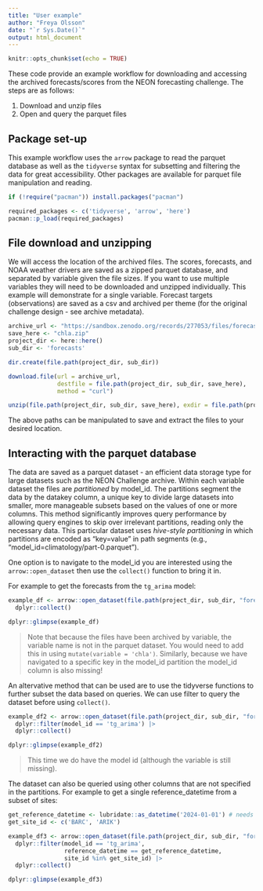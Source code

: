 ```yaml
---
title: "User example"
author: "Freya Olsson"
date: "`r Sys.Date()`"
output: html_document
---
```


```r
knitr::opts_chunk$set(echo = TRUE)
```

These code provide an example workflow for downloading and accessing the archived forecasts/scores from the NEON forecasting challenge. The steps are as follows:

1.  Download and unzip files
2.  Open and query the parquet files

## Package set-up

This example workflow uses the `arrow` package to read the parquet database as well as the `tidyverse` syntax for subsetting and filtering the data for great accessibility. Other packages are available for parquet file manipulation and reading.

```r
if (!require("pacman")) install.packages("pacman")

required_packages <- c('tidyverse', 'arrow', 'here')
pacman::p_load(required_packages)
```

## File download and unzipping

We will access the location of the archived files. The scores, forecasts, and NOAA weather drivers are saved as a zipped parquet database, and separated by variable given the file sizes. If you want to use multiple variables they will need to be downloaded and unzipped individually. This example will demonstrate for a single variable. Forecast targets (observations) are saved as a csv and archived per theme (for the original challenge design - see archive metadata).

```r
archive_url <- "https://sandbox.zenodo.org/records/277053/files/forecasts_P1D_chla.zip?download=1" # currently using a sandbox environment for testing!
save_here <- "chla.zip"
project_dir <- here::here()
sub_dir <- 'forecasts'

dir.create(file.path(project_dir, sub_dir))

download.file(url = archive_url,
              destfile = file.path(project_dir, sub_dir, save_here), 
              method = "curl")

unzip(file.path(project_dir, sub_dir, save_here), exdir = file.path(project_dir, sub_dir))

```

The above paths can be manipulated to save and extract the files to your desired location.

## Interacting with the parquet database

The data are saved as a parquet dataset - an efficient data storage type for large datasets such as the NEON Challenge archive. Within each variable dataset the files are *partitioned* by model_id. The partitions segment the data by the datakey column, a unique key to divide large datasets into smaller, more manageable subsets based on the values of one or more columns. This method significantly improves query performance by allowing query engines to skip over irrelevant partitions, reading only the necessary data. This particular dataset uses *hive-style partitioning* in which partitions are encoded as "key=value" in path segments (e.g., "model_id=climatology/part-0.parquet").

One option is to navigate to the model_id you are interested using the `arrow::open_dataset` then use the `collect()` function to bring it in.

For example to get the forecasts from the `tg_arima` model:

```r

example_df <- arrow::open_dataset(file.path(project_dir, sub_dir, "forecasts_P1D_chla", "model_id=tg_arima")) |> 
  dplyr::collect() 

dplyr::glimpse(example_df)
```

> Note that because the files have been archived by variable, the variable name is not in the parquet dataset. You would need to add this in using `mutate(variable = 'chla')`. Similarly, because we have navigated to a specific key in the model_id partition the model_id column is also missing!

An altervative method that can be used are to use the tidyverse functions to further subset the data based on queries. We can use filter to query the dataset before using `collect()`. 

```r

example_df2 <- arrow::open_dataset(file.path(project_dir, sub_dir, "forecasts_P1D_chla")) |>
  dplyr::filter(model_id == 'tg_arima') |> 
  dplyr::collect() 

dplyr::glimpse(example_df2)
```

> This time we do have the model id (although the variable is still missing). 

The dataset can also be queried using other columns that are not specified in the partitions. For example to get a single reference_datetime from a subset of sites:

```r
get_reference_datetime <- lubridate::as_datetime('2024-01-01') # needs to be a datetime to match the column type in the parquet
get_site_id <- c('BARC', 'ARIK')

example_df3 <- arrow::open_dataset(file.path(project_dir, sub_dir, "forecasts_P1D_chla")) |>
  dplyr::filter(model_id == 'tg_arima',
                reference_datetime == get_reference_datetime,
                site_id %in% get_site_id) |> 
  dplyr::collect() 

dplyr::glimpse(example_df3)
```


